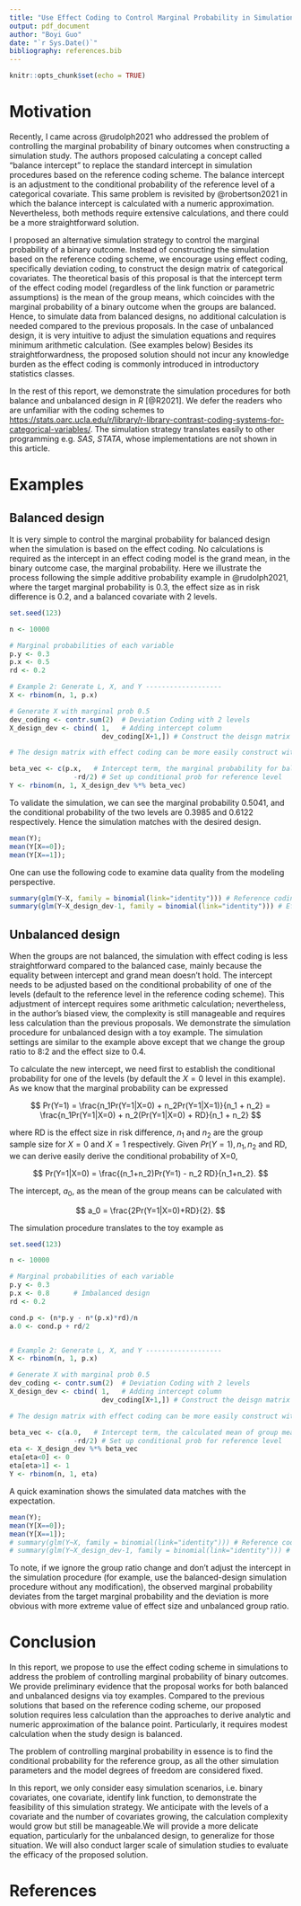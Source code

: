 ```yaml
---
title: "Use Effect Coding to Control Marginal Probability in Simulations"
output: pdf_document
author: "Boyi Guo"
date: "`r Sys.Date()`"
bibliography: references.bib
---
```


```r
knitr::opts_chunk$set(echo = TRUE)
```

# Motivation

Recently, I came across @rudolph2021 who addressed the problem of controlling the marginal probability of binary outcomes when constructing a simulation study. The authors proposed calculating a concept called “balance intercept” to replace the standard intercept in simulation procedures based on the reference coding scheme. The balance intercept is an adjustment to the conditional probability of the reference level of a categorical covariate. This same problem is revisited by @robertson2021 in which the balance intercept is calculated with a numeric approximation. Nevertheless, both methods require extensive calculations, and there could be a more straightforward solution.

I proposed an alternative simulation strategy to control the marginal probability of a binary outcome. Instead of constructing the simulation based on the reference coding scheme, we encourage using effect coding, specifically deviation coding, to construct the design matrix of categorical covariates. The theoretical basis of this proposal is that the intercept term of the effect coding model (regardless of the link function or parametric assumptions) is the mean of the group means, which coincides with the marginal probability of a binary outcome when the groups are balanced. Hence, to simulate data from balanced designs, no additional calculation is needed compared to the previous proposals. In the case of unbalanced design, it is very intuitive to adjust the simulation equations and requires minimum arithmetic calculation. (See examples below) Besides its straightforwardness, the proposed solution should not incur any knowledge burden as the effect coding is commonly introduced in introductory statistics classes. 

In the rest of this report, we demonstrate the simulation procedures for both balance and unbalanced design in _R_ [@R2021]. We defer the readers who are unfamiliar with the coding schemes to [https://stats.oarc.ucla.edu/r/library/r-library-contrast-coding-systems-for-categorical-variables/](https://stats.oarc.ucla.edu/r/library/r-library-contrast-coding-systems-for-categorical-variables/). The simulation strategy translates easily to other programming e.g. *SAS*, *STATA*, whose implementations are not shown in this article. 


# Examples

## Balanced design

It is very simple to control the marginal probability for balanced design when the simulation is based on the effect coding. No calculations is required as the intercept in an effect coding model is the grand mean, in the binary outcome case, the marginal probability. Here we illustrate the process following the simple additive probability example in @rudolph2021, where the target marginal probability is 0.3, the effect size as in risk difference is 0.2, and a balanced covariate with 2 levels.

```r
set.seed(123)

n <- 10000

# Marginal probabilities of each variable
p.y <- 0.3
p.x <- 0.5  
rd <- 0.2

# Example 2: Generate L, X, and Y -------------------
X <- rbinom(n, 1, p.x) 

# Generate X with marginal prob 0.5
dev_coding <- contr.sum(2)  # Deviation Coding with 2 levels
X_design_dev <- cbind( 1,   # Adding intercept column
                       dev_coding[X+1,]) # Construct the deisgn matrix

# The design matrix with effect coding can be more easily construct with model.matrix function

beta_vec <- c(p.x,   # Intercept term, the marginal probability for balanced desgin
                -rd/2) # Set up conditional prob for reference level
Y <- rbinom(n, 1, X_design_dev %*% beta_vec)
```

To validate the simulation, we can see the marginal probability 0.5041, and the conditional probability of the two levels are 0.3985 and 0.6122 respectively. Hence the simulation matches with the desired design.

```r
mean(Y);
mean(Y[X==0]);
mean(Y[X==1]);
```

One can use the following code to examine data quality from the modeling perspective.

```r
summary(glm(Y~X, family = binomial(link="identity"))) # Reference coding model
summary(glm(Y~X_design_dev-1, family = binomial(link="identity"))) # Effect coding model
```

## Unbalanced design

When the groups are not balanced, the simulation with effect coding is less straightforward compared to the balanced case, mainly because the equality between intercept and grand mean doesn't hold. The intercept needs to be adjusted based on the conditional probability of one of the levels (default to the reference level in the reference coding scheme). This adjustment of intercept requires some arithmetic calculation; nevertheless, in the author's biased view, the complexity is still manageable and requires less calculation than the previous proposals. We demonstrate the simulation procedure for unbalanced design with a toy example. The simulation settings are similar to the example above except that we change the group ratio to 8:2 and the effect size to 0.4.

To calculate the new intercept, we need first to establish the conditional probability for one of the levels (by default the $X=0$ level in this example). As we know that the marginal probability can be expressed

$$
Pr(Y=1) = \frac{n_1Pr(Y=1|X=0) + n_2Pr(Y=1|X=1)}{n_1 + n_2} = \frac{n_1Pr(Y=1|X=0) + n_2(Pr(Y=1|X=0) + RD}{n_1 + n_2}
$$

where RD is the effect size in risk difference, $n_1$ and $n_2$ are the group sample size for $X=0$ and $X=1$ respectively. Given $Pr(Y=1), n_1, n_2$ and RD, we can derive easily derive the conditional probability of X=0,

$$
Pr(Y=1|X=0) = \frac{(n_1+n_2)Pr(Y=1) - n_2 RD}{n_1+n_2}.
$$

The intercept, $a_0$, as the mean of the group means can be calculated with

$$
a_0 = \frac{2Pr(Y=1|X=0)+RD}{2}.
$$

The simulation procedure translates to the toy example as

```r
set.seed(123)

n <- 10000

# Marginal probabilities of each variable
p.y <- 0.3
p.x <- 0.8      # Imbalanced design  
rd <- 0.2

cond.p <- (n*p.y - n*(p.x)*rd)/n
a.0 <- cond.p + rd/2


# Example 2: Generate L, X, and Y -------------------
X <- rbinom(n, 1, p.x) 

# Generate X with marginal prob 0.5
dev_coding <- contr.sum(2)  # Deviation Coding with 2 levels
X_design_dev <- cbind( 1,   # Adding intercept column
                       dev_coding[X+1,]) # Construct the deisgn matrix

# The design matrix with effect coding can be more easily construct with model.matrix function

beta_vec <- c(a.0,   # Intercept term, the calculated mean of group means
                -rd/2) # Set up conditional prob for reference level
eta <- X_design_dev %*% beta_vec
eta[eta<0] <- 0
eta[eta>1] <- 1
Y <- rbinom(n, 1, eta)
```

A quick examination shows the simulated data matches with the expectation.

```r
mean(Y);
mean(Y[X==0]);
mean(Y[X==1]);
# summary(glm(Y~X, family = binomial(link="identity"))) # Reference coding model
# summary(glm(Y~X_design_dev-1, family = binomial(link="identity"))) # Effect coding model
```

To note, if we ignore the group ratio change and don't adjust the intercept in the simulation procedure (for example, use the balanced-design simulation procedure without any modification), the observed marginal probability deviates from the target marginal probability and the deviation is more obvious with more extreme value of effect size and unbalanced group ratio.

# Conclusion

In this report, we propose to use the effect coding scheme in simulations to address the problem of controlling marginal probability of binary outcomes. We provide preliminary evidence that the proposal works for both balanced and unbalanced designs via toy examples. Compared to the previous solutions that based on the reference coding scheme, our proposed solution requires less calculation than the approaches to derive analytic and numeric approximation of the balance point. Particularly, it requires modest calculation when the study design is balanced.

The problem of controlling marginal probability in essence is to find the conditional probability for the reference group, as all the other simulation parameters and the model degrees of freedom are considered fixed.

In this report, we only consider easy simulation scenarios, i.e. binary covariates, one covariate, identify link function, to demonstrate the feasibility of this simulation strategy. We anticipate with the levels of a covariate and the number of covariates growing, the calculation complexity would grow but still be manageable.We will provide a more delicate equation, particularly for the unbalanced design, to generalize for those situation. We will also conduct larger scale of simulation studies to evaluate the efficacy of the proposed solution.

# References
